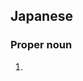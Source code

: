 ==Japanese==
{{ja-kanjitab|ふじ|き|yomi=k}}

===Proper noun===
{{ja-pos|ふじき|proper}}

# {{surname|lang=ja|sort=ふじき}}